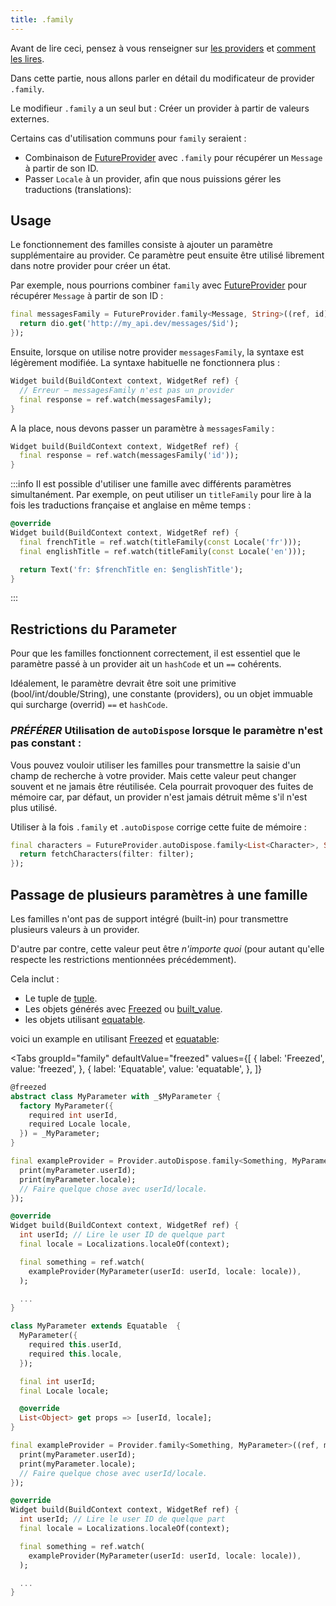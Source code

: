 ```yaml
---
title: .family
---
```



Avant de lire ceci, pensez à vous renseigner sur [les providers](/docs/concepts/providers)
et [comment les lires](/docs/concepts/reading).

Dans cette partie, nous allons parler en détail du modificateur de provider `.family`.

Le modifieur `.family` a un seul but : Créer un provider à partir de valeurs externes.

Certains cas d'utilisation communs pour `family` seraient :

- Combinaison de [FutureProvider] avec `.family` pour récupérer un `Message` à partir de son ID.
- Passer `Locale` à un provider, afin que nous puissions gérer les traductions (translations):

## Usage

Le fonctionnement des familles consiste à ajouter un paramètre supplémentaire au provider.
Ce paramètre peut ensuite être utilisé librement dans notre provider pour créer un état.

Par exemple, nous pourrions combiner `family` avec [FutureProvider] pour 
récupérer `Message` à partir de son ID :

```dart
final messagesFamily = FutureProvider.family<Message, String>((ref, id) async {
  return dio.get('http://my_api.dev/messages/$id');
});
```

Ensuite, lorsque on utilise notre provider `messagesFamily`, la syntaxe est légèrement modifiée. 
La syntaxe habituelle ne fonctionnera plus :

```dart
Widget build(BuildContext context, WidgetRef ref) {
  // Erreur – messagesFamily n'est pas un provider
  final response = ref.watch(messagesFamily);
}
```

A la place, nous devons passer un paramètre à `messagesFamily` :

```dart
Widget build(BuildContext context, WidgetRef ref) {
  final response = ref.watch(messagesFamily('id'));
}
```

:::info
Il est possible d'utiliser une famille avec différents paramètres simultanément.  Par exemple, on peut utiliser un `titleFamily` pour lire 
à la fois les traductions française et anglaise en même temps :

```dart
@override
Widget build(BuildContext context, WidgetRef ref) {
  final frenchTitle = ref.watch(titleFamily(const Locale('fr')));
  final englishTitle = ref.watch(titleFamily(const Locale('en')));

  return Text('fr: $frenchTitle en: $englishTitle');
}
```

:::

## Restrictions du Parameter


Pour que les familles fonctionnent correctement, il est essentiel que le paramètre 
passé à un provider ait un `hashCode` et un `==` cohérents.

Idéalement, le paramètre devrait être soit une primitive (bool/int/double/String), 
une constante (providers), ou un objet immuable qui surcharge (overrid) `==` et `hashCode`.

### _PRÉFÉRER_ Utilisation de `autoDispose` lorsque le paramètre n'est pas constant :


Vous pouvez vouloir utiliser les familles pour transmettre la saisie d'un champ de recherche à votre provider.
Mais cette valeur peut changer souvent et ne jamais être réutilisée.
Cela pourrait provoquer des fuites de mémoire car, par défaut, un provider n'est jamais détruit même s'il n'est plus utilisé.

Utiliser à la fois `.family` et `.autoDispose` corrige cette fuite de mémoire :

```dart
final characters = FutureProvider.autoDispose.family<List<Character>, String>((ref, filter) async {
  return fetchCharacters(filter: filter);
});
```

## Passage de plusieurs paramètres à une famille

Les familles n'ont pas de support intégré (built-in) pour transmettre plusieurs valeurs à un provider.

D'autre par contre, cette valeur peut être _n'importe quoi_ (pour autant 
qu'elle respecte les restrictions mentionnées précédemment).

Cela inclut :

- Le tuple de [tuple](http://pub.dev/packages/tuple).
- Les objets générés avec [Freezed] ou [built_value](https://pub.dev/packages/built_value).
- les objets utilisant [equatable](https://pub.dev/packages/equatable).

voici un example en utilisant [Freezed] et [equatable]:

<Tabs
  groupId="family"
  defaultValue="freezed"
  values={[
    { label: 'Freezed', value: 'freezed', },
    { label: 'Equatable', value: 'equatable', },
  ]}
>

<TabItem value="freezed">

```dart
@freezed
abstract class MyParameter with _$MyParameter {
  factory MyParameter({
    required int userId,
    required Locale locale,
  }) = _MyParameter;
}

final exampleProvider = Provider.autoDispose.family<Something, MyParameter>((ref, myParameter) {
  print(myParameter.userId);
  print(myParameter.locale);
  // Faire quelque chose avec userId/locale.
});

@override
Widget build(BuildContext context, WidgetRef ref) {
  int userId; // Lire le user ID de quelque part
  final locale = Localizations.localeOf(context);

  final something = ref.watch(
    exampleProvider(MyParameter(userId: userId, locale: locale)),
  );

  ...
}
```

</TabItem>
<TabItem value="equatable">

```dart
class MyParameter extends Equatable  {
  MyParameter({
    required this.userId,
    required this.locale,
  });

  final int userId;
  final Locale locale;

  @override
  List<Object> get props => [userId, locale];
}

final exampleProvider = Provider.family<Something, MyParameter>((ref, myParameter) {
  print(myParameter.userId);
  print(myParameter.locale);
  // Faire quelque chose avec userId/locale.
});

@override
Widget build(BuildContext context, WidgetRef ref) {
  int userId; // Lire le user ID de quelque part
  final locale = Localizations.localeOf(context);

  final something = ref.watch(
    exampleProvider(MyParameter(userId: userId, locale: locale)),
  );

  ...
}
```

</TabItem>
</Tabs>

[freezed]: https://pub.dev/packages/freezed
[provider]: https://pub.dev/documentation/riverpod/latest/riverpod/Provider-class.html
[equatable]: https://pub.dev/packages/equatable
[futureprovider]: https://pub.dev/documentation/riverpod/latest/riverpod/FutureProvider-class.html
